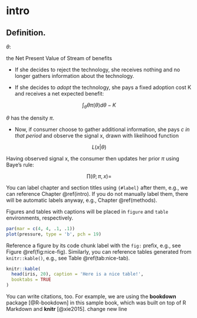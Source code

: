 # intro

## Definition.

$\theta:$

the Net Present Value of Stream of benefits

+ If she decides to reject the technology, she receives nothing and no longer gathers information about the technology.

+ If she decides to *adopt* the technology, she pays a fixed adoption cost K and receives a net expected benefit:

$$\int_{\theta} \theta \pi(\theta)d\theta - K$$

$\theta$ has the density $\pi$.


+ Now, if consumer choose to gather additional information, she pays *c* *in that period* and observe the signal x, drawn with likelihood function 

$$L(x|\theta)$$

Having observed signal x, the consumer then updates her prior $\pi$ using Baye's rule:

$$\prod(\theta;\pi,x) = $$






You can label chapter and section titles using `{#label}` after them, e.g., we can reference Chapter \@ref(intro). If you do not manually label them, there will be automatic labels anyway, e.g., Chapter \@ref(methods).

Figures and tables with captions will be placed in `figure` and `table` environments, respectively.

```r
par(mar = c(4, 4, .1, .1))
plot(pressure, type = 'b', pch = 19)
```

Reference a figure by its code chunk label with the `fig:` prefix, e.g., see Figure \@ref(fig:nice-fig). Similarly, you can reference tables generated from `knitr::kable()`, e.g., see Table \@ref(tab:nice-tab).

```r
knitr::kable(
  head(iris, 20), caption = 'Here is a nice table!',
  booktabs = TRUE
)
```

You can write citations, too. For example, we are using the **bookdown** package [@R-bookdown] in this sample book, which was built on top of R Markdown and **knitr** [@xie2015].
change new line